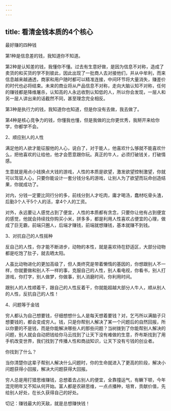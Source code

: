 ```yaml
---
---
---
```

title: 看清金钱本质的4个核心
---



最好赚的四种钱

第1种是信息差的钱，我知道你不知道。

第2种是认知差的钱，我懂你不懂。过去有生意好做，是因为信息不对称，造成了卖货的和买货的学不到彼此，因此出现了一批商人去对接他们，并从中牟利，而来信息越来越通透，商家和用户随时都可以精准连接，中间环节将大量消失，赚差价的时代也必将结束。未来的商业将从产品信息不对称，走向大脑认知不对称，任何的赚钱都是降维屠杀，认知高的人永远收割认知低的人，所以你会发现，一层人和另一层人讲出来的话截然不同，甚至理念完全相反。

第3种是执行力的钱，我知道你也知道，但是你没有去做，我去做了。

第4种是核心竞争力的钱，你懂我也懂，但是我做的比你更优秀，我掰开来给你学，你都学不会。

2、顺应别人的人性

满足他的人欲才能征服他的人心，说白了，对于能人，他喜欢什么够就不能喜欢什么，把他喜欢的让给他，他才会愿意跟你玩。真正的牛人，必须打破钱关，打破情感。

生意就是用点小钱换点大钱的游戏，人性的本质是欲望，激发欲望控制激望，你就可以驾驭人心，只要你能设计一套分钱分名的游戏，让别人为了欲望而玩命创造结果，你就成功了。

对内，分钱一定要比同行分的多，前线分到人才吃肉，庸才喝汤，蠢材吃骨头渣，后勤3个人干5个人的活，拿4个人的工资。

对外，永远要让人感觉占到了便宜，人性的本质都有贪念，只要你让他有占到便宜的感觉，他就会持续找你购买小米，拼多多，都是利用人性喜欢占便宜的心理，做成了巨无霸，前端只圈人，后端才赚钱，前端就想赚钱，基本就赚不到钱。

3、对抗自己的人性摇种

反自己的人性，你才能不断进步，动物的本性，就是喜欢待在舒适区，大部分动物都是吃饱了肚子，就去晒太阳。

人虽比动物进化的更加高级了，但人类终究是带着懒惰的基因的，你想跟别人不一样，你就要做和别人不一样的事，克服自己的人性，别人看电视，你看书，别人打游戏，你打字，别人做梦，你做事，别人消磨时间，你利用时间。

跟别人的人性顺着干，跟自己的人性反着干，你就能超越大部分人牛人，顺从别人的人性，反抗自己的人性！

4、问题等于金钱

穷人都认为自己想要钱，仔细想想什么人是每天想着要钱？对，乞丐所以满脑子只想要钱的，都会变成穷人。钱，只是你帮别人解决了某一个问题后的自然回报，所以你要的不是钱，而是你能解决哪些人的那些问题？当树拨到了你能帮别人解决的问题，别人就会自动把钱给你马云找到了让天下没有难做的生意，乔布斯找到了用手机改变世界，我们找到了传播人性和商战知识，让天下没有亏钱的创业者。

你找到了什么？

当你清楚你这辈子帮别人解决什么问题时，你的生命就进入了更高的阶段，解决小问题获得小回报，解决大问题获得大回报。

穷人总是用打猎思维赚钱，总想着去占别人的便宜，全靠撞运气，有鳜下顿，今年混完明年又不知从何开始。富人都是农耕思维，一点点播种，培育，贡献价值，先给别人好处，在长久获得自己的好处。

切记：赚钱最大的天敌，就是总想赚快钱！